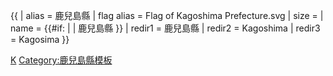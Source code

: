 {{ {{{1<noinclude>|country showdata</noinclude>}}}
| alias = 鹿兒島縣
| flag alias = Flag of Kagoshima Prefecture.svg
| size = {{{size|}}}
| name = {{#if: {{{name|}}} | {{{name|}}} | 鹿兒島縣 }}
<noinclude>
| redir1 = 鹿兒島縣
| redir2 = Kagoshima
| redir3 = Kagosima
</noinclude>
}}<noinclude>
[[Category:日本行政區劃資料模板|K]]
[[Category:鹿兒島縣模板]]
</noinclude>